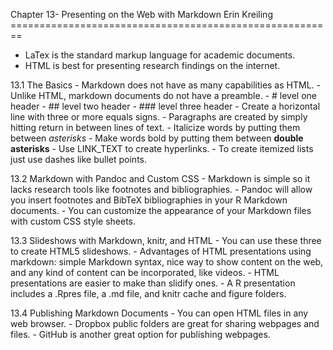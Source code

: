 Chapter 13- Presenting on the Web with Markdown
Erin Kreiling
========================================================

- LaTex is the standard markup language for academic documents.
- HTML is best for presenting research findings on the internet.

13.1 The Basics
- Markdown does not have as many capabilities as HTML.
- Unlike HTML, markdown documents do not have a preamble.
- # level one header
- ## level two header
- ### level three header
- Create a horizontal line with three or more equals signs.
- Paragraphs are created by simply hitting return in between lines of text.
- Italicize words by putting them between *asterisks*
- Make words bold by putting them between **double asterisks**
- Use LINK_TEXT to create hyperlinks.
- To create itemized lists just use dashes like bullet points.

13.2 Markdown with Pandoc and Custom CSS
- Markdown is simple so it lacks research tools like footnotes and bibliographies. 
- Pandoc will allow you insert footnotes and BibTeX bibliographies in your R Markdown documents.
- You can customize the appearance of your Markdown files with custom CSS style sheets. 

13.3 Slideshows with Markdown, knitr, and HTML
- You can use these three to create HTML5 slideshows.
- Advantages of HTML presentations using markdown: simple Markdown syntax, nice way to show content on the web, and any kind of content can be incorporated, like videos.
- HTML presentations are easier to make than slidify ones.
- A R presentation includes a .Rpres file, a .md file, and knitr cache and figure folders.

13.4 Publishing Markdown Documents
- You can open HTML files in any web browser. 
- Dropbox public folders are great for sharing webpages and files. 
- GitHub is another great option for publishing webpages.
